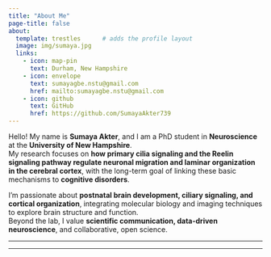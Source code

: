 ```yaml
---
title: "About Me"
page-title: false
about:
  template: trestles      # adds the profile layout
  image: img/sumaya.jpg
  links:
    - icon: map-pin
      text: Durham, New Hampshire
    - icon: envelope
      text: sumayagbe.nstu@gmail.com
      href: mailto:sumayagbe.nstu@gmail.com
    - icon: github
      text: GitHub
      href: https://github.com/SumayaAkter739
---
```


Hello! My name is **Sumaya Akter**, and I am a PhD student in **Neuroscience** at the **University of New Hampshire**.\
My research focuses on **how primary cilia signaling and the Reelin signaling pathway regulate neuronal migration and laminar organization in the cerebral cortex**, with the long-term goal of linking these basic mechanisms to **cognitive disorders**.

I’m passionate about **postnatal brain development, ciliary signaling, and cortical organization**, integrating molecular biology and imaging techniques to explore brain structure and function.\
Beyond the lab, I value **scientific communication, data-driven neuroscience**, and collaborative, open science.

------------------------------------------------------------------------

------------------------------------------------------------------------

## 
